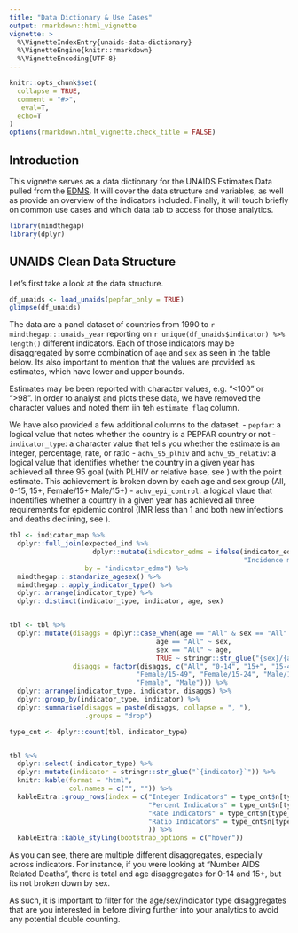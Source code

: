 ```yaml
---
title: "Data Dictionary & Use Cases"
output: rmarkdown::html_vignette
vignette: >
  %\VignetteIndexEntry{unaids-data-dictionary}
  %\VignetteEngine{knitr::rmarkdown}
  %\VignetteEncoding{UTF-8}
---
```


```r
knitr::opts_chunk$set(
  collapse = TRUE,
  comment = "#>",
   eval=T, 
  echo=T
)
options(rmarkdown.html_vignette.check_title = FALSE)
```

## Introduction

This vignette serves as a data dictionary for the UNAIDS Estimates Data pulled from the [EDMS](https://edms.unaids.org/). It will cover the data structure and variables, as well as provide an overview of the indicators included. Finally, it will touch briefly on common use cases and which data tab to access for those analytics.

```r
library(mindthegap)
library(dplyr)
```

## UNAIDS Clean Data Structure

Let's first take a look at the data structure.

```r
df_unaids <- load_unaids(pepfar_only = TRUE)
glimpse(df_unaids)

```

The data are a panel dataset of countries from 1990 to `r mindthegap:::unaids_year` reporting on `r unique(df_unaids$indicator) %>% length()` different indicators. Each of those indicators may be disaggregated by some combination of `age` and `sex` as seen in the table below. Its also important to mention that the values are provided as estimates, which have lower and upper bounds. 

Estimates may be been reported with character values, e.g. "<100" or ">98". In order to analyst and plots these data, we have removed the character values and noted them iin teh `estimate_flag` column. 

We have also provided a few additional columns to the dataset. 
   - `pepfar`: a logical value that notes whether the country is a PEPFAR country or not
   - `indicator_type`: a character value that tells you whether the estimate is an integer, percentage, rate, or ratio
   - `achv_95_plhiv` and `achv_95_relativ`: a logical value that identifies whether the country in a given year has achieved all three 95 goal (with PLHIV or relative base, see \linkVignette{`relative-plhiv-base`}) with the point estimate. This achievement is broken down by each age and sex group (All, 0-15, 15+, Female/15+ Male/15+)
   - `achv_epi_control`: a logical vlaue that indentifies whether a country in a given year has achieved all three requirements for epidemic control (IMR less than 1 and both new infections and deaths declining, see \linkVignette{`epi_control_plots`}).

```r
tbl <- indicator_map %>% 
  dplyr::full_join(expected_ind %>% 
                     dplyr::mutate(indicator_edms = ifelse(indicator_edms == "Incidence mortality ratio",
                                                           "Incidence mortality ratio (IMR)", indicator_edms)), 
                   by = "indicator_edms") %>% 
  mindthegap:::standarize_agesex() %>% 
  mindthegap:::apply_indicator_type() %>% 
  dplyr::arrange(indicator_type) %>% 
  dplyr::distinct(indicator_type, indicator, age, sex)


tbl <- tbl %>% 
  dplyr::mutate(disaggs = dplyr::case_when(age == "All" & sex == "All" ~ "All",
                                     age == "All" ~ sex,
                                     sex == "All" ~ age,
                                     TRUE ~ stringr::str_glue("{sex}/{age}")),
                disaggs = factor(disaggs, c("All", "0-14", "15+", "15-49", "Female/15+", "Male/15+", 
                                "Female/15-49", "Female/15-24", "Male/15-24",
                                "Female", "Male"))) %>% 
  dplyr::arrange(indicator_type, indicator, disaggs) %>% 
  dplyr::group_by(indicator_type, indicator) %>% 
  dplyr::summarise(disaggs = paste(disaggs, collapse = ", "),
                   .groups = "drop")

type_cnt <- dplyr::count(tbl, indicator_type)


tbl %>% 
  dplyr::select(-indicator_type) %>% 
  dplyr::mutate(indicator = stringr::str_glue("`{indicator}`")) %>% 
  knitr::kable(format = "html",
               col.names = c("", "")) %>% 
  kableExtra::group_rows(index = c("Integer Indicators" = type_cnt$n[type_cnt$indicator_type=="Integer"], 
                                   "Percent Indicators" = type_cnt$n[type_cnt$indicator_type=="Percent"],
                                   "Rate Indicators" = type_cnt$n[type_cnt$indicator_type=="Rate"],
                                   "Ratio Indicators" = type_cnt$n[type_cnt$indicator_type=="Ratio"]
                                   )) %>% 
  kableExtra::kable_styling(bootstrap_options = c("hover"))
```

As you can see, there are multiple different disaggregates, especially across indicators. For instance, if you were looking at "Number AIDS Related Deaths", there is total and age disaggregates for 0-14 and 15+, but its not broken down by sex.  

As such, it is important to filter for the age/sex/indicator type disaggregates that are you interested in before diving further into your analytics to avoid any potential double counting.
